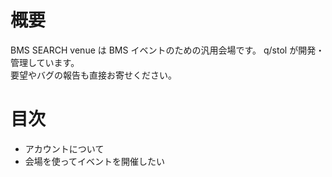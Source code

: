 

<SEO title="BMS SEARCH venue" />

# 概要

BMS SEARCH venue は BMS イベントのための汎用会場です。
q/stol が開発・管理しています。  
要望やバグの報告も直接お寄せください。

# 目次
- <Link to="/account">アカウントについて</Link>
- <Link to="/use">会場を使ってイベントを開催したい</Link>

